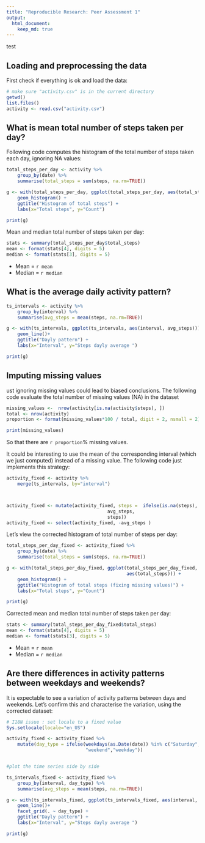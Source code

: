 ```yaml
---
title: "Reproducible Research: Peer Assessment 1"
output: 
  html_document:
    keep_md: true
---
```


test


## Loading and preprocessing the data
First check if everything is ok and load the data:

```r
# make sure "activity.csv" is in the current directory
getwd()
list.files()
activity <- read.csv("activity.csv")

```



## What is mean total number of steps taken per day?
Following code computes the histogram of the total number of steps taken each day, ignoring NA values:

```r
total_steps_per_day <- activity %>%
    group_by(date) %>%
    summarise(total_steps = sum(steps, na.rm=TRUE))

g <- with(total_steps_per_day, ggplot(total_steps_per_day, aes(total_steps))) + 
    geom_histogram() +
    ggtitle("Histogram of total steps") + 
    labs(x="Total steps", y="Count")

print(g)

```

Mean and median total number of steps taken per day:
```r
stats <- summary(total_steps_per_day$total_steps)
mean <- format(stats[4], digits = 5)
median <- format(stats[3], digits = 5)
```
+ Mean = `r mean`
+ Median = `r median`



## What is the average daily activity pattern?

```r
ts_intervals <- activity %>%
    group_by(interval) %>%
    summarise(avg_steps = mean(steps, na.rm=TRUE))

g <- with(ts_intervals, ggplot(ts_intervals, aes(interval, avg_steps))) +
    geom_line()+
    ggtitle("Dayly pattern") + 
    labs(x="Interval", y="Steps dayly average ")

print(g)

```


## Imputing missing values
ust ignoring missing values could lead to biased conclusions. 
The following code evaluate the total number of missing values (NA)
in the dataset
```r

missing_values <-  nrow(activity[is.na(activity$steps), ])
total <- nrow(activity)
proportion <- format(missing_values*100 / total, digit = 2, nsmall = 2)

print(missing_values)
```

So that there are `r proportion`% missing values.

It could be interesting to use the mean of the corresponding interval
(which we just computed) instead of a missing value.
The following code just implements this strategy:

```r

activity_fixed <- activity %>%
    merge(ts_intervals, by="interval") 



activity_fixed <- mutate(activity_fixed, steps =  ifelse(is.na(steps),
                                     avg_steps,
                                     steps))
activity_fixed <- select(activity_fixed, -avg_steps )

```
Let's view the corrected histogram of total number of steps per day:


```r
total_steps_per_day_fixed <- activity_fixed %>%
    group_by(date) %>%
    summarise(total_steps = sum(steps, na.rm=TRUE))

g <- with(total_steps_per_day_fixed, ggplot(total_steps_per_day_fixed,
                                            aes(total_steps))) + 
    geom_histogram() +
    ggtitle("Histogram of total steps (fixing missing values)") + 
    labs(x="Total steps", y="Count")

print(g)

```

Corrected mean and median total number of steps taken per day:
```r
stats <- summary(total_steps_per_day_fixed$total_steps)
mean <- format(stats[4], digits = 5)
median <- format(stats[3], digits = 5)
```
+ Mean = `r mean`
+ Median = `r median`



## Are there differences in activity patterns between weekdays and weekends?
It is expectable to see a variation of activity patterns between days and weekends.
Let's confirm this and characterise the variation, using the corrected dataset:

```r
# I18N issue : set locale to a fixed value
Sys.setlocale(locale="en_US")

activity_fixed <- activity_fixed %>%
    mutate(day_type = ifelse(weekdays(as.Date(date)) %in% c("Saturday", "Sunday"),
                             "weekend","weekday"))


#plot the time series side by side

ts_intervals_fixed <- activity_fixed %>%
    group_by(interval, day_type) %>%
    summarise(avg_steps = mean(steps, na.rm=TRUE))

g <- with(ts_intervals_fixed, ggplot(ts_intervals_fixed, aes(interval, avg_steps))) +
    geom_line()+
    facet_grid(. ~ day_type) +
    ggtitle("Dayly pattern") + 
    labs(x="Interval", y="Steps dayly average ")

print(g)


```
